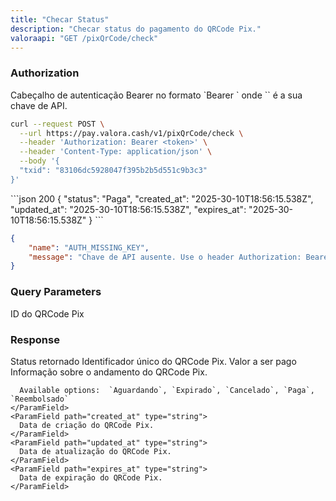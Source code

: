 ```yaml
---
title: "Checar Status"
description: "Checar status do pagamento do QRCode Pix."
valoraapi: "GET /pixQrCode/check"
---
```


### Authorization

<ParamField path="Authorization" type="string" required>
  Cabeçalho de autenticação Bearer no formato `Bearer <api-key>` onde `<api-key>` é a sua chave de API.
</ParamField>

<RequestExample>

```bash Criar QRCode PIX
curl --request POST \
  --url https://pay.valora.cash/v1/pixQrCode/check \
  --header 'Authorization: Bearer <token>' \
  --header 'Content-Type: application/json' \
  --body '{
  "txid": "83106dc5928047f395b2b5d551c9b3c3"
}'
```

</RequestExample>
```json 200
{ 
	"status": "Paga",
	"created_at": "2025-30-10T18:56:15.538Z",
	"updated_at": "2025-30-10T18:56:15.538Z",
	"expires_at": "2025-30-10T18:56:15.538Z"
}
```


```json 401
{
	"name": "AUTH_MISSING_KEY",
	"message": "Chave de API ausente. Use o header Authorization: Bearer <API_KEY>."
}
```

### Query Parameters

<ParamField path="txid" type="string" required>
  ID do QRCode Pix
</ParamField>

### Response

<ParamField path="response" type="object">
  Status retornado

  <Accordion title="Child attributes">
    <ParamField path="txid" type="string">
      Identificador único do QRCode Pix.
    </ParamField>
    <ParamField path="amount" type="string">
      Valor a ser pago
    </ParamField>
    <ParamField path="status" type="string">
      Informação sobre o andamento do QRCode Pix.

      Available options:  `Aguardando`, `Expirado`, `Cancelado`, `Paga`, `Reembolsado`
    </ParamField>
    <ParamField path="created_at" type="string">
      Data de criação do QRCode Pix.
    </ParamField>
    <ParamField path="updated_at" type="string">
      Data de atualização do QRCode Pix.
    </ParamField>
    <ParamField path="expires_at" type="string">
      Data de expiração do QRCode Pix.
    </ParamField>
  </Accordion>
</ParamField>

<ParamField path="error" type="null">
  
</ParamField>